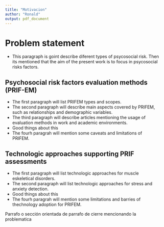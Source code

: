 ```yaml
---
title: "Motivacion"
author: "Ronald"
output: pdf_document
---
```


# Problem statement
* This paragraph is goint describe diferent types of psycosocial risk. Then its mentioned that the aim of the present work is to focus in psycosocial risks factors.
  
## Psychosocial risk factors evaluation methods (PRIF-EM)
* The first paragraph will list PRIFEM types and scopes.
* The second paragraph will describe main aspects covered by PRIFEM, such as relationships and demographic variables.
* The third paragraph will describe articles mentioning the usage of evaluation methods in work and academic environments.
* Good things about this
* The fourh paragrah will mention some caveats and limitations of PRIFEM.

## Technologic approaches supporting PRIF assessments
* The first paragraph will list technologic approaches for muscle eskeletical disorders.
* The second paragraph will list technologic approaches for stress and anxiety detection.
* Good things about this
* The fourh paragrah will mention some limitations and barries of thechnology adoption for PRIFEM.


Parrafo o sección orientada de parrafo de cierre mencionando la problematica



